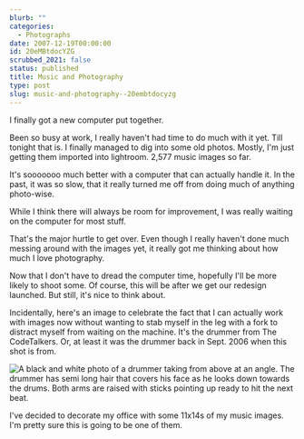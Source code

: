 ```yaml
---
blurb: ""
categories:
  - Photographs
date: 2007-12-19T00:00:00
id: 20eMBtdocYZG
scrubbed_2021: false
status: published
title: Music and Photography
type: post
slug: music-and-photography--20embtdocyzg
---
```


I finally got a new computer put together.

Been so busy at work, I really haven't had time to do much with it yet. Till tonight that is. I finally managed to dig into some old photos. Mostly, I'm just getting them imported into lightroom. 2,577 music images so far. 

It's sooooooo much better with a computer that can actually handle it. In the past, it was so slow, that it really turned me off from doing much of anything photo-wise. 

While I think there will always be room for improvement, I was really waiting on the computer for most stuff. 

That's the major hurtle to get over. Even though I really haven't done much messing around with the images yet, it really got me thinking about how much I love photography. 

Now that I don't have to dread the computer time, hopefully I'll be more likely to shoot some. Of course, this will be after we get our redesign launched. But still, it's nice to think about. 

Incidentally, here's an image to celebrate the fact that I can actually work with images now without wanting to stab myself in the leg with a fork to distract myself from waiting on the machine. It's the drummer from The CodeTalkers. Or, at least it was the drummer back in Sept. 2006 when this shot is from.

<Img src="codet_talkers_drummer_20060902_230200_01.jpg" alt="A black and white photo of a drummer taking from above at an angle. The drummer has semi long hair that covers his face as he looks down towards the drums. Both arms are raised with sticks pointing up ready to hit the next beat." />

I've decided to decorate my office with some 11x14s of my music images. I'm pretty sure this is going to be one of them.


